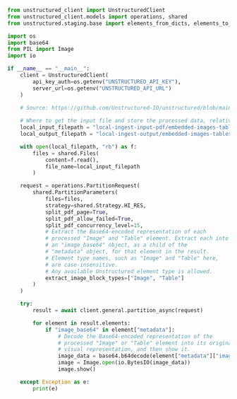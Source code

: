 ```python Python SDK
from unstructured_client import UnstructuredClient
from unstructured_client.models import operations, shared
from unstructured.staging.base import elements_from_dicts, elements_to_json

import os
import base64
from PIL import Image
import io

if __name__ == "__main__":
    client = UnstructuredClient(
        api_key_auth=os.getenv("UNSTRUCTURED_API_KEY"),
        server_url=os.getenv("UNSTRUCTURED_API_URL")
    )

    # Source: https://github.com/Unstructured-IO/unstructured/blob/main/example-docs/embedded-images-tables.pdf
    
    # Where to get the input file and store the processed data, relative to this .py file.
    local_input_filepath = "local-ingest-input-pdf/embedded-images-tables.pdf"
    local_output_filepath = "local-ingest-output/embedded-images-tables.json"

    with open(local_filepath, "rb") as f:
        files = shared.Files(
            content=f.read(),
            file_name=local_input_filepath
        )

    request = operations.PartitionRequest(
        shared.PartitionParameters(
            files=files,
            strategy=shared.Strategy.HI_RES,
            split_pdf_page=True,
            split_pdf_allow_failed=True,
            split_pdf_concurrency_level=15,
            # Extract the Base64-encoded representation of each
            # processed "Image" and "Table" element. Extract each into
            # an "image_base64" object, as a child of the
            # "metadata" object, for that element in the result.
            # Element type names, such as "Image" and "Table" here,
            # are case-insensitive.
            # Any available Unstructured element type is allowed.
            extract_image_block_types=["Image", "Table"]
        )
    )

    try:
        result = await client.general.partition_async(request)

        for element in result.elements:
            if "image_base64" in element["metadata"]:
                # Decode the Base64-encoded representation of the 
                # processed "Image" or "Table" element into its original
                # visual representation, and then show it.
                image_data = base64.b64decode(element["metadata"]["image_base64"])
                image = Image.open(io.BytesIO(image_data))
                image.show()

    except Exception as e:
        print(e)
```